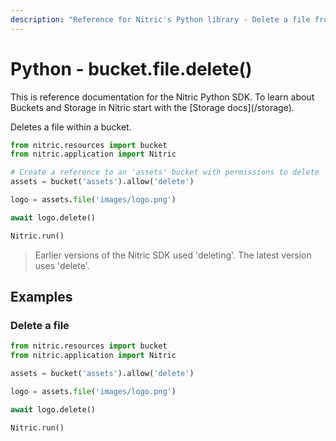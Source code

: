 ```yaml
---
description: "Reference for Nitric's Python library - Delete a file from a bucket."
---
```


# Python - bucket.file.delete()

<Note>
  This is reference documentation for the Nitric Python SDK. To learn about
  Buckets and Storage in Nitric start with the [Storage docs](/storage).
</Note>

Deletes a file within a bucket.

```python
from nitric.resources import bucket
from nitric.application import Nitric

# Create a reference to an 'assets' bucket with permissions to delete
assets = bucket('assets').allow('delete')

logo = assets.file('images/logo.png')

await logo.delete()

Nitric.run()
```

> Earlier versions of the Nitric SDK used 'deleting'. The latest version uses 'delete'.

## Examples

### Delete a file

```python
from nitric.resources import bucket
from nitric.application import Nitric

assets = bucket('assets').allow('delete')

logo = assets.file('images/logo.png')

await logo.delete()

Nitric.run()
```
